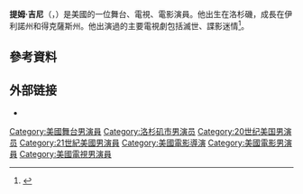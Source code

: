 {{Infobox person
|name = Tim Guinee
|image        = Tim Guinee by Gage Skidmore.jpg
|imagesize    = 220px
|birth_date    = {{birth date and age|1962|11|18}}
|birth_place   = 美國洛杉磯
|birth_name    = Timothy S. Guinee
|years_active = 
|spouse = Daisy Foote
|occupation = 演員
}}
'''提姆·吉尼'''（{{lang-en|Timothy S. "Tim" Guinee}}，{{bd|1962年|11月18日||}}）是美國的一位舞台、電視、電影演員。他出生在洛杉磯，成長在伊利諾州和得克薩斯州。他出演過的主要電視劇包括滅世、諜影迷情<ref>{{cite web|url=http://revolutiontvshow.net/tim-guinee|title=Tim Guinee bio|date=October 14, 2012|accessdate=October 11, 2012|deadurl=yes|archiveurl=https://web.archive.org/web/20121108074333/http://revolutiontvshow.net/tim-guinee/|archivedate=2012年11月8日}}</ref>。

==參考資料==
{{Reflist}}

== 外部链接 ==
* {{IMDb name|0347375}}

{{Authority control}}

{{DEFAULTSORT:Guinee, Tim}}
[[Category:美國舞台男演員|Category:美國舞台男演員]]
[[Category:洛杉矶市男演员|Category:洛杉矶市男演员]]
[[Category:20世纪美国男演员|Category:20世纪美国男演员]]
[[Category:21世紀美國男演員|Category:21世紀美國男演員]]
[[Category:美國電影導演|Category:美國電影導演]]
[[Category:美國電影男演員|Category:美國電影男演員]]
[[Category:美國電視男演員|Category:美國電視男演員]]